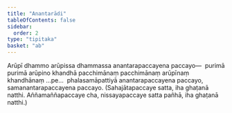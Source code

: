 ```yaml
---
title: "Anantarādi"
tableOfContents: false
sidebar:
  order: 2
type: "tipitaka"
basket: "ab"
---
```



<DynamicBreadcrumb />

<Division number="115">

<Paragraph number="809">
Arūpī dhammo arūpissa dhammassa anantarapaccayena paccayo—  purimā purimā arūpino khandhā pacchimānaṃ pacchimānaṃ arūpīnaṃ khandhānaṃ …pe…  phalasamāpattiyā anantarapaccayena paccayo, samanantarapaccayena paccayo.
</Paragraph>

<Paragraph number="810">
(Sahajātapaccaye satta, iha ghaṭanā natthi. Aññamaññapaccaye cha, nissayapaccaye satta pañhā, iha ghaṭanā natthi.)
</Paragraph>
</Division>